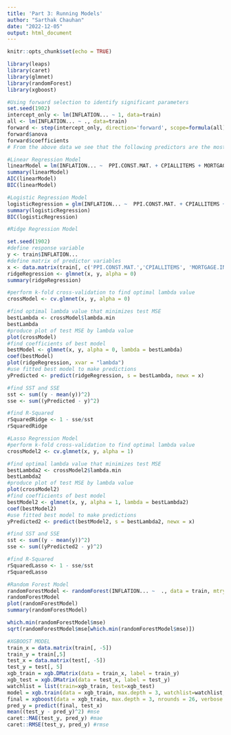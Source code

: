 ```yaml
---
title: 'Part 3: Running Models'
author: "Sarthak Chauhan"
date: "2022-12-05"
output: html_document
---
```


```r
knitr::opts_chunk$set(echo = TRUE)
```

```r
library(leaps)
library(caret)
library(glmnet)
library(randomForest)
library(xgboost)
```


```r
#Using forward selection to identify significant parameters
set.seed(1902)
intercept_only <- lm(INFLATION... ~ 1, data=train)
all <- lm(INFLATION... ~ ., data=train)
forward <- step(intercept_only, direction='forward', scope=formula(all), trace=0)
forward$anova
forward$coefficients
# From the above data we see that the following predictors are the most statistically significant
```

```r
#Linear Regression Model
linearModel = lm(INFLATION... ~  PPI.CONST.MAT. + CPIALLITEMS + MORTGAGE.INT..MONTHLY.AVG... + CORP..BOND.YIELD... + MED.HOUSEHOLD.INCOME	+ CSUSHPISA + MONTHLY.HOME.SUPPLY	+ X..SHARE.OF.WORKING.POPULATION, data = train) 
summary(linearModel)
AIC(linearModel)
BIC(linearModel)
```

```r
#Logistic Regression Model
logisticRegression = glm(INFLATION... ~  PPI.CONST.MAT. + CPIALLITEMS + MORTGAGE.INT..MONTHLY.AVG... + CORP..BOND.YIELD... + MED.HOUSEHOLD.INCOME	+ CSUSHPISA + MONTHLY.HOME.SUPPLY	+ X..SHARE.OF.WORKING.POPULATION, data = train)
summary(logisticRegression)
BIC(logisticRegression)
```
```r
#Ridge Regression Model

set.seed(1902)
#define response variable
y <- train$INFLATION...
#define matrix of predictor variables
x <- data.matrix(train[, c('PPI.CONST.MAT.','CPIALLITEMS', 'MORTGAGE.INT..MONTHLY.AVG...', 'CORP..BOND.YIELD...', 'MED.HOUSEHOLD.INCOME', 'CSUSHPISA', 'MONTHLY.HOME.SUPPLY', 'X..SHARE.OF.WORKING.POPULATION')])
ridgeRegression <- glmnet(x, y, alpha = 0)
summary(ridgeRegression)

#perform k-fold cross-validation to find optimal lambda value
crossModel <- cv.glmnet(x, y, alpha = 0)

#find optimal lambda value that minimizes test MSE
bestLambda <- crossModel$lambda.min
bestLambda
#produce plot of test MSE by lambda value
plot(crossModel) 
#find coefficients of best model
bestModel <- glmnet(x, y, alpha = 0, lambda = bestLambda)
coef(bestModel)
plot(ridgeRegression, xvar = "lambda")
#use fitted best model to make predictions
yPredicted <- predict(ridgeRegression, s = bestLambda, newx = x)

#find SST and SSE
sst <- sum((y - mean(y))^2)
sse <- sum((yPredicted - y)^2)

#find R-Squared
rSquaredRidge <- 1 - sse/sst
rSquaredRidge
```

```r
#Lasso Regression Model
#perform k-fold cross-validation to find optimal lambda value
crossModel2 <- cv.glmnet(x, y, alpha = 1)

#find optimal lambda value that minimizes test MSE
bestLambda2 <- crossModel2$lambda.min
bestLambda2
#produce plot of test MSE by lambda value
plot(crossModel2) 
#find coefficients of best model
bestModel2 <- glmnet(x, y, alpha = 1, lambda = bestLambda2)
coef(bestModel2)
#use fitted best model to make predictions
yPredicted2 <- predict(bestModel2, s = bestLambda2, newx = x)

#find SST and SSE
sst <- sum((y - mean(y))^2)
sse <- sum((yPredicted2 - y)^2)

#find R-Squared
rSquaredLasso <- 1 - sse/sst
rSquaredLasso
```

```r
#Random Forest Model
randomForestModel <- randomForest(INFLATION... ~  ., data = train, mtry = 3, importance = TRUE, na.action = na.omit)
randomForestModel
plot(randomForestModel)
summary(randomForestModel)

which.min(randomForestModel$mse)
sqrt(randomForestModel$mse[which.min(randomForestModel$mse)])
```
```r
#XGBOOST MODEL
train_x = data.matrix(train[, -5])
train_y = train[,5]
test_x = data.matrix(test[, -5])
test_y = test[, 5]
xgb_train = xgb.DMatrix(data = train_x, label = train_y)
xgb_test = xgb.DMatrix(data = test_x, label = test_y)
watchlist = list(train=xgb_train, test=xgb_test)
model = xgb.train(data = xgb_train, max.depth = 3, watchlist=watchlist, nrounds = 70) #From the output we can see that the minimum testing RMSE is achieved at 26 rounds.
final = xgboost(data = xgb_train, max.depth = 3, nrounds = 26, verbose = 0) #we’ll define our final XGBoost model to use 26 rounds
pred_y = predict(final, test_x)
mean((test_y - pred_y)^2) #mse
caret::MAE(test_y, pred_y) #mae
caret::RMSE(test_y, pred_y) #rmse
```

